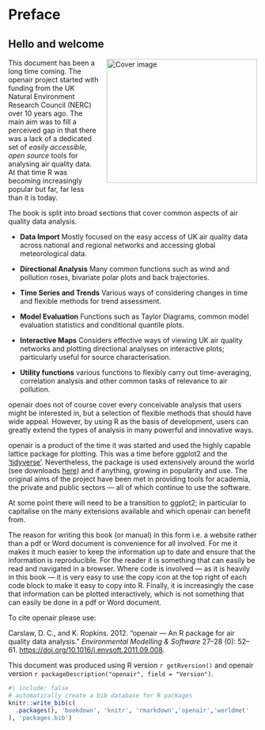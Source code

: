 # Preface {.unnumbered}

## Hello and welcome {.unnumbered}

<img src="images/plume.png" alt="Cover image" width="304" height="250" align="right" style="margin: 0 0 1em 1em; border-width: 1px; border-style: solid; border-color: white;"/></a>

This document has been a long time coming. The [openair]{.pkg} project started with funding from the UK Natural Environment Research Council (NERC) over 10 years ago. The main aim was to fill a perceived gap in that there was a lack of a dedicated set of *easily accessible, open source* tools for analysing air quality data. At that time R was becoming increasingly popular but far, far less than it is today.

The book is split into broad sections that cover common aspects of air quality data analysis.

-   **Data Import** Mostly focused on the easy access of UK air quality data across national and regional networks and accessing global meteorological data.

-   **Directional Analysis** Many common functions such as wind and pollution roses, bivariate polar plots and back trajectories.

-   **Time Series and Trends** Various ways of considering changes in time and flexible methods for trend assessment.

-   **Model Evaluation** Functions such as Taylor Diagrams, common model evaluation statistics and conditional quantile plots.

-   **Interactive Maps** Considers effective ways of viewing UK air quality networks and plotting directional analyses on interactive plots; particularly useful for source characterisation.

-   **Utility functions** various functions to flexibly carry out time-averaging, correlation analysis and other common tasks of relevance to air pollution.

[openair]{.pkg} does not of course cover every conceivable analysis that users might be interested in, but a selection of flexible methods that should have wide appeal. However, by using R as the basis of development, users can greatly extend the types of analysis in many powerful and innovative ways.

[openair]{.pkg} is a product of the time it was started and used the highly capable [lattice]{.pkg} package for plotting. This was a time before [ggplot2]{.pkg} and the ['tidyverse'](https://www.tidyverse.org). Nevertheless, the package is used extensively around the world (see downloads [here](https://davidcarslaw.github.io/openair/)) and if anything, growing in popularity and use. The original aims of the project have been met in providing tools for academia, the private and public sectors --- all of which continue to use the software.

At some point there will need to be a transition to [ggplot2]{.pkg}; in particular to capitalise on the many extensions available and which [openair]{.pkg} can benefit from.

The reason for writing this book (or manual) in this form i.e. a website rather than a pdf or Word document is convenience for all involved. For me it makes it much easier to keep the information up to date and ensure that the information is reproducible. For the reader it is something that can easily be read and navigated in a browser. Where code is involved --- as it is heavily in this book --- it is very easy to use the copy icon at the top right of each code block to make it easy to copy into R. Finally, it is increasingly the case that information can be plotted interactively, which is not something that can easily be done in a pdf or Word document.

To cite [openair]{.pkg} please use:

Carslaw, D. C., and K. Ropkins. 2012. "openair --- An R package for air quality data analysis." *Environmental Modelling & Software* 27--28 (0): 52--61. <https://doi.org/10.1016/j.envsoft.2011.09.008>.

This document was produced using R version `r getRversion()` and [openair]{.pkg} version `r packageDescription("openair", field = "Version")`.

```r
#| include: false
# automatically create a bib database for R packages
knitr::write_bib(c(
  .packages(), 'bookdown', 'knitr', 'rmarkdown','openair','worldmet'
), 'packages.bib')

```
